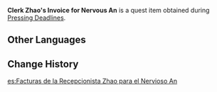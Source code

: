 {{Item Infobox
|id           = 100599
|type         = Quest Items
|image        = Item Quest Letter.png
|description  = An invoice from Clerk Zhao to Nervous An. There are several sheets, each with reams of text on. It seems that Nervous An has been putting off collating the statistics on the ships in the harbor for a very long time...
|source1      = Obtained during the [[Pressing Deadlines]] quest
}}
'''Clerk Zhao's Invoice for Nervous An''' is a quest item obtained during [[Pressing Deadlines]].

==Other Languages==
{{Other Languages
|default_hidden = 1
|en      = Clerk Zhao's Invoice for Nervous An
|zhs     = 小昭写给小安的单据
|zhs_rm  = Xiǎozhāo Xiě Gěi Xiǎo'ān de Dānjù
|zht     = 小昭寫給小安的單據
|zht_rm  = Xiǎozhāo Xiě Gěi Xiǎo'ān de Dānjù
|ja      = 昭から安への領収書
|ja_rm   = Shou kara Yasu he no Ryoushuusho{{Assumed}}
|ko      = 소소가 소안에게 적어준 영수증
|ko_rm   = Sosoga Soanege Jeogeojun Yeongsujeung
|es      = Facturas de la Recepcionista Zhao para el Nervioso An
|fr      = Note de la clergesse Zhao à An le nerveux
|ru      = Квитанция клерка Чжао для Нервного Аня
|th      = ใบเสร็จที่ Zhao เขียนให้ An
|th_rm   = 
|vi      = Hóa đơn Zhao viết cho Tiểu An
|de      = Papiere der Beamten Zhao für den nervösen An
|id      = Faktur Tagihan Clerk Zhao untuk Nervous An
|pt      = Fatura da Escriturária Zhao para An Nervoso
|tr      = Katip Zhao'nun Asabi Ann'a Faturası
|it      = Fattura di Zhao per An il Nervoso
}}

==Change History==
{{Change History|1.0}}

[[es:Facturas de la Recepcionista Zhao para el Nervioso An]]